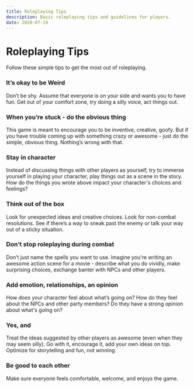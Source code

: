```yaml
---
title: Roleplaying Tips
description: Basic roleplaying tips and guidelines for players.
date: 2020-07-19
---
```


# Roleplaying Tips

Follow these simple tips to get the most out of roleplaying.

<div className="columns">

### It’s okay to be Weird
Don’t be shy. Assume that everyone is on your side and wants you to have fun. Get out of your comfort zone, try doing a silly voice, act things out.

### When you’re stuck - do the obvious thing
This game is meant to encourage you to be inventive, creative, goofy. But if you have trouble coming up with something crazy or awesome - just do the simple, obvious thing. Nothing’s wrong with that.

### Stay in character
Instead of discussing things with other players as yourself, try to immerse yourself in playing your character, play things out as a scene in the story. How do the things you wrote above impact your character's choices and feelings?

### Think out of the box
Look for unexpected ideas and creative choices. Look for non-combat resolutions. See if there’s a way to sneak past the enemy or talk your way out of a sticky situation.

<div class="column-break"></div>

### Don’t stop roleplaying during combat
Don’t just name the spells you want to use.  Imagine you're writing an awesome action scene for a movie - describe what you do vividly, make surprising choices, exchange banter with NPCs and other players.

### Add emotion, relationships, an opinion
How does your character feel about what’s going on? How do they feel about the NPCs and other party members? Do they have a strong opinion about what's going on?

### Yes, and
Treat the ideas suggested by other players as awesome (even when they may seem silly). Go with it, encourage it, add your own ideas on top. Optimize for storytelling and fun, not winning.

### Be good to each other
Make sure everyone feels comfortable, welcome, and enjoys the game.

</div>
